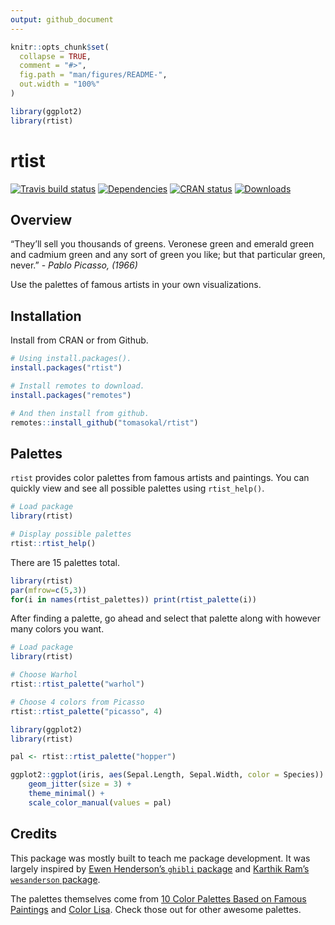 ```yaml
---
output: github_document
---
```


<!-- README.md is generated from README.Rmd. Please edit that file -->

```r
knitr::opts_chunk$set(
  collapse = TRUE,
  comment = "#>",
  fig.path = "man/figures/README-",
  out.width = "100%"
)

library(ggplot2)
library(rtist)
```

# rtist

[![Travis build status](https://travis-ci.org/tomasokal/rtist.svg?branch=master)](https://travis-ci.org/tomasokal/rtist)
[![Dependencies](https://tinyverse.netlify.com/badge/rtist)](https://cran.r-project.org/package=rtist)
[![CRAN status](http://www.r-pkg.org/badges/version/rtist)](https://cran.r-project.org/package=rtist)
[![Downloads](http://cranlogs.r-pkg.org/badges/rtist?color=brightgreen)](http://www.r-pkg.org/pkg/rtist)

## Overview

"They'll sell you thousands of greens. Veronese green and emerald green and cadmium green and any sort of green you like; but that particular green, never." - *Pablo Picasso, (1966)*

Use the palettes of famous artists in your own visualizations. 

## Installation

Install from CRAN or from Github.

``` r
# Using install.packages().
install.packages("rtist")

# Install remotes to download.
install.packages("remotes")

# And then install from github.
remotes::install_github("tomasokal/rtist")
```

## Palettes

`rtist` provides color palettes from famous artists and paintings. You can quickly view and see all possible palettes using `rtist_help()`.

``` r
# Load package
library(rtist)

# Display possible palettes
rtist::rtist_help()
```

There are 15 palettes total.

``` r
library(rtist)
par(mfrow=c(5,3))
for(i in names(rtist_palettes)) print(rtist_palette(i))
```

After finding a palette, go ahead and select that palette along with however many colors you want.

``` r
# Load package
library(rtist)

# Choose Warhol
rtist::rtist_palette("warhol")

# Choose 4 colors from Picasso
rtist::rtist_palette("picasso", 4)
```

```r
library(ggplot2)
library(rtist)

pal <- rtist::rtist_palette("hopper")

ggplot2::ggplot(iris, aes(Sepal.Length, Sepal.Width, color = Species)) +
    geom_jitter(size = 3) +
    theme_minimal() +
    scale_color_manual(values = pal)
```

## Credits

This package was mostly built to teach me package development. It was largely inspired by [Ewen Henderson’s `ghibli`
package](https://github.com/ewenme/ghibli) and [Karthik Ram’s `wesanderson` 
package](https://github.com/karthik/wesanderson).

The palettes themselves come from [10 Color Palettes Based on Famous Paintings](http://www.skellermeyerdesigns.com/blog/10-color-palettes-based-on-famous-paintings) and [Color Lisa](http://colorlisa.com/). Check those out for other awesome palettes.





